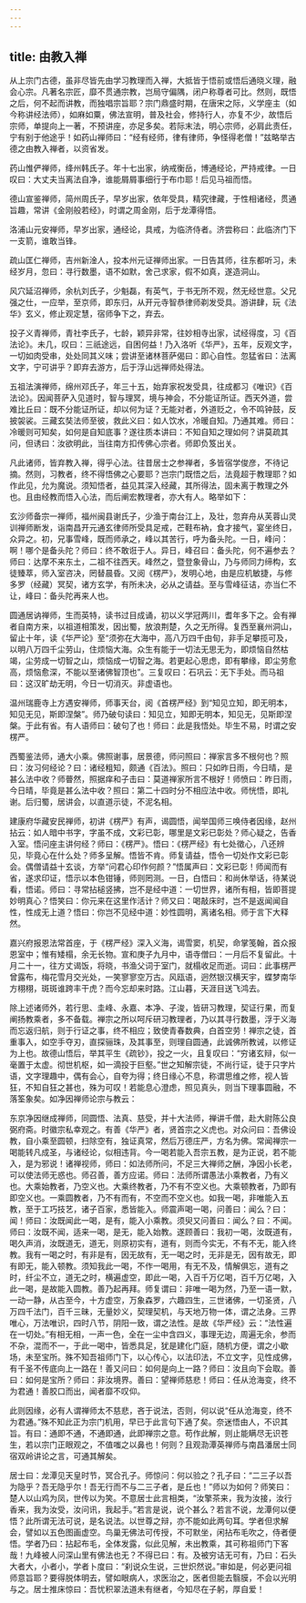 ```yaml
---
---
---
```

title: 由教入禅
---




从上宗门古德，虽非尽皆先由学习教理而入禅，大抵皆于悟前或悟后通晓义理，融会心宗。凡著名宗匠，靡不贯通宗教，岂局守偏隅，闭户称尊者可比。然则，既悟之后，何不起而讲教，而独唱宗旨耶？宗门鼎盛时期，在唐宋之际，义学座主（如今称讲经法师），如麻如粟，佛法宣明，普及社会，修持行人，亦复不少，故悟后宗师，单提向上一著，不预讲座，亦足多矣。若际末法，明心宗师，必肩此责任，宁有别于他途乎！如药山禅师曰：“经有经师，律有律师，争怪得老僧！”兹略举古德之由教入禅者，以资省发。


药山惟俨禅师，绛州韩氏子。年十七出家，纳戒衡岳，博通经论，严持戒律。一日叹曰：大丈夫当离法自净，谁能屑屑事细行于布巾耶！后见马祖而悟。

德山宣鉴禅师，简州周氏子，早岁出家，依年受具，精究律藏，于性相诸经，贯通旨趣，常讲《金刚般若经》，时谓之周金刚，后于龙潭得悟。

洛浦山元安禅师，早岁出家，通经论，具戒，为临济侍者。济尝称曰：此临济门下一支箭，谁敢当锋。

疏山匡仁禅师，吉州新淦人，投本州元证禅师出家。一日告其师，往东都听习，未经岁月，忽曰：寻行数墨，语不如默，舍己求家，假不如真，遂造洞山。

风穴延沼禅师，余杭刘氏子，少魁磊，有英气，于书无所不观，然无经世意。父兄强之仕，一应举，至京师，即东归，从开元寺智恭律师剃发受具。游讲肆，玩《法华》玄义，修止观定慧，宿师争下之，弃去。

投子义青禅师，青社李氏子，七龄，颖异非常，往妙相寺出家，试经得度，习《百法论》。未几，叹曰：三祇途远，自困何益！乃入洛听《华严》，五年，反观文字，一切如肉受串，处处同其义味；尝讲至诸林菩萨偈曰：即心自性。忽猛省曰：法离文字，宁可讲乎？即弃去游方，后于浮山远禅师处得法。

五祖法演禅师，绵州邓氏子，年三十五，始弃家祝发受具，往成都习《唯识》《百法论》。因闻菩萨入见道时，智与理冥，境与神会，不分能证所证。西天外道，尝难比丘曰：既不分能证所证，却以何为证？无能对者，外道贬之，令不鸣钟鼓，反披袈裟。三藏玄奘法师至彼，救此义曰：如人饮水，冷暖自知。乃通其难。师曰：冷暖则可知矣，如何是自知底事？遂往质本讲曰：不知自知之理如何？讲莫疏其问，但诱曰：汝欲明此，当往南方扣传佛心宗者。师即负笈出关。


凡此诸师，皆弃教入禅，得乎心法。往昔居士之参禅者，多皆宿学俊彦，不待记摘。然则，习教者，终不得悟佛之心要耶？岂宗门既悟之后，法竟超于教理耶？如作此见，允为魔说。须知悟者，益见其深入经藏，其所得法，固未离于教理之外也。且由经教而悟入心法，而后阐宏教理者，亦大有人。略举如下：


玄沙师备宗一禅师，福州闽县谢氏子，少渔于南台江上，及壮，忽弃舟从芙蓉山灵训禅师断发，诣南昌开元通玄律师所受具足戒，芒鞋布衲，食才接气，宴坐终日，众异之。初，兄事雪峰，既而师承之，峰以其苦行，呼为备头陀。一日，峰问：啊！哪个是备头陀？师曰：终不敢诳于人。异日，峰召曰：备头陀，何不遍参去？师曰：达摩不来东土，二祖不往西天。峰然之，暨登象骨山，乃与师同力缔构，玄徒臻萃，师入室咨决，罔替晨昏。又阅《楞严》，发明心地，由是应机敏捷，与修多罗（经藏）冥契，诸方玄学，有所未决，必从之请益。至与雪峰征诘，亦当仁不让，峰曰：备头陀再来人也。

圆通居讷禅师，生而英特，读书过目成诵，初以义学冠两川，耆年多下之。会有禅者自南方来，以祖道相策发，因出蜀，放浪荆楚，久之无所得。复西至襄州洞山，留止十年，读《华严论》至“须弥在大海中，高八万四千由旬，非手足攀揽可及，以明八万四千尘劳山，住烦恼大海。众生有能于一切法无思无为，即烦恼自然枯竭，尘劳成一切智之山，烦恼成一切智之海。若更起心思虑，即有攀缘，即尘劳愈高，烦恼愈深，不能以至诸佛智顶也”。三复叹曰：石巩云：无下手处。而马祖曰：这汉旷劫无明，今日一切消灭。非虚语也。

温州瑞鹿寺上方遇安禅师，师事天台，阅《首楞严经》到“知见立知，即无明本，知见无见，斯即涅槃”。师乃破句读曰：知见立，知即无明本，知见无，见斯即涅槃。于此有省。有人语师曰：破句了也！师曰：此是我悟处。毕生不易，时谓之安楞严。

西蜀鉴法师，通大小乘。佛照谢事，居景德，师问照曰：禅家言多不根何也？照曰：汝习何经论？曰：诸经粗知，颇通《百法》。照曰：只如昨日雨，今日晴，是甚么法中收？师瞢然，照据痒和子击曰：莫道禅家所言不根好！师愤曰：昨日雨，今日晴，毕竟是甚么法中收？照曰：第二十四时分不相应法中收。师恍悟，即礼谢。后归蜀，居讲会，以直道示徒，不泥名相。

建康府华藏安民禅师，初讲《楞严》有声，谒圆悟，闻举国师三唤侍者因缘，赵州拈云：如人暗中书字，字虽不成，文彩已彰，哪里是文彩已彰处？师心疑之，告香入室。悟问座主讲何经？师曰：《楞严》。悟曰：《楞严经》有七处徵心，八还辨见，毕竟心在什么处？师多呈解。悟皆不肯。师复请益，悟令一切处作文彩已彰会。偶僧请益十玄谈，方举“问君心印作何颜？”悟属声曰：文彩已彰！师闻而有省，遂求印证，悟示以本色钳锤，师则罔测。一日，白悟曰：和尚休举话，待某说看，悟诺。师曰：寻常拈槌竖拂，岂不是经中道：一切世界，诸所有相，皆即菩提妙明真心？悟笑曰：你元来在这里作活计？师又曰：喝敲床时，岂不是返闻闻自性，性成无上道？悟曰：你岂不见经中道：妙性圆明，离诸名相。师于言下大释然。

嘉兴府报恩法常首座，于《楞严经》深入义海，谒雪窦，机契，命掌笺翰，首众报恩室中；惟有矮榻，余无长物。宣和庚子九月中，语寺僧曰：一月后不复留此。十月二十一，往方丈谒饭，将晓，书渔父词于室门，就榻收足而逝。词曰：此事楞严曾露布，梅花雪月交光处，一笑寥寥空万古。风瓯语，迥然银汉横天宇，蝶梦南华方栩栩，斑斑谁跨丰干虎？而今忘却来时路。江山暮，天涯目送飞鸿去。


除上述诸师外，若行思、圭峰、永嘉、本净、子浚，皆研习教理，契证行果，而复阐扬教乘者，多不备载。禅宗之所以呵斥研习教理者，乃以其寻行数墨，浮于义海而忘返归航，则于行证之事，终不相应；致使青春数典，白首空劳！禅宗之徒，首重事入，如空手夺刃，直探骊珠，及其事至，则理自圆通，此诚佛所教诫，以修证为上也。故德山悟后，举其平生《疏钞》，投之一火，且复叹曰：“穷诸玄辩，似一毫置于太虚。彻世机枢，如一滴投于巨壑。”世之知解宗徒，不尚行证，徒于只字片语，文字理趣中，偶有会心，自夸为得；终日缘心不息，称谓思维之修，视人皆狂，不知自狂之甚也，殊为可叹！若能息心澄虑，照见真头，则当下理事圆融，不落筌象矣。如净因禅师论宗与教云：


东京净因继成禅师，同圆悟、法真、慈受，并十大法师，禅讲千僧，赴大尉陈公良弼府斋。时徽宗私幸观之。有善《华严》者，贤首宗之义虎也。对众问曰：吾佛设教，自小乘至圆顿，扫除空有，独证真常，然后万德庄严，方名为佛。常闻禅宗一喝能转凡成圣，与诸经论，似相违背。今一喝若能入吾宗五教，是为正说，若不能入，是为邪说！诸禅视师，师曰：如法师所问，不足三大禅师之酬，净因小长老，可以使法师无惑也。师召善，善方应诺。师曰：法师所谓愚法小乘教者，乃有义也。大乘始教者，乃空义也。大乘终教者，乃不有不空义也。大乘顿教者，乃即有即空义也。一乘圆教者，乃不有而有，不空而不空义也。如我一喝，非唯能入五教，至于工巧技艺，诸子百家，悉皆能入。师震声喝一喝，问善曰：闻么？曰：闻！师曰：汝既闻此一喝，是有，能入小乘教。须臾又问善曰：闻么？曰：不闻。师曰：汝既不闻，适来一喝，是无，能入始教。遂顾善曰：我初一喝，汝既道有，喝久声消，汝既道无，道无，则原初实有，道有，则而今实无，不有不无，能入终教。我有一喝之时，有非是有，因无故有，无一喝之时，无非是无，因有故无，即有即无，能入顿教。须知我此一喝，不作一喝用，有无不及，情解俱忘，道有之时，纤尘不立，道无之时，横遍虚空，即此一喝，入百千万亿喝，百千万亿喝，入此一喝，是故能入圆教。善乃起再拜。师复谓曰：非唯一喝为然，乃至一语一默，一动一静，从古至今，十方虚空，万象森罗，六趣四生，三世诸佛，一切圣贤，八万四千法门，百千三昧，无量妙义，契理契机，与天地万物一体，谓之法身。三界唯心，万法唯识，四时八节，阴阳一致，谓之法性。是故《华严经》云：“法性遍在一切处。”有相无相，一声一色，全在一尘中含四义，事理无边，周遍无余，参而不杂，混而不一，于此一喝中，皆悉具足，犹是建化门庭，随机方便，谓之小歇场，未至宝所。殊不知吾祖师门下，以心传心，以法印法，不立文字，见性成佛，有千圣不传底向上一路在！善又问曰：如何是向上一路？师曰：汝且向下会取。善曰：如何是宝所？师曰：非汝境界。善曰：望禅师慈悲！师曰：任从沧海变，终不为君通！善胶口而出，闻者靡不叹仰。


此则因缘，必有人谓禅师太不慈悲，吝于说法，否则，何以说“任从沧海变，终不为君通。”殊不知此正为宗门机用，早已于此言句下通了矣。奈迷悟由人，不识其旨。有曰：通即不通，不通即通，此即禅宗之意。苟作此解，则止能瞒尽无识苍生，若以宗门正眼观之，不值嗤之以鼻也！何则？且观泐潭英禅师与南昌潘居士同宿双岭讲论之言，可通其解矣。


居士曰：龙潭见天皇时节，冥合孔子。师惊问：何以验之？孔子曰：“二三子以吾为隐乎？吾无隐乎尔！吾无行而不与二三子者，是丘也！”师以为如何？师笑曰：楚人以山鸡为凤，世传以为笑。不意居士此言相类，“汝擎茶来，我为汝接，汝行香来，我为汝受，汝问讯，我起手。”若言是说，说个甚么？若言不说，龙潭何以便悟？此所谓无法可说，是名说法。以世尊之辩，亦不能如此两句耳。学者但求解会，譬如以五色图画虚空。鸟巢无佛法可传授，不可默坐，闲拈布毛吹之，侍者便悟。学者乃曰：拈起布毛，全体发露，似此见解，未出教乘，其可称祖师门下客哉！九峰被人问深山里有佛法也无？不得已曰：有。及被穷诘无可有，乃曰：石头大者大，小者小，学者卜度曰：“刹说众生说，三世炽然说。”审如是，何必更问祖师意旨耶？要得脱体明去，譬如眼病人，求医治之，医者但能去翳膜，不会以光明与之。居士推床惊曰：吾忧积翠法道未有继者，今知尽在子躬，厚自爱！